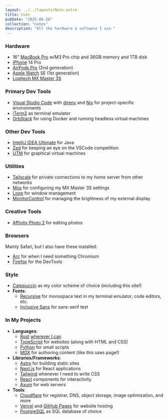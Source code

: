 ```yaml
---
layout: ../../layouts/Note.astro
title: Uses
pubDate: "2025-06-26"
collection: "notes"
description: "All the hardware & software I use."
---
```


### Hardware

- 16" [MacBook Pro](https://www.apple.com/macbook-pro/) w/M3 Pro chip and 36GB memory and 1TB disk
- [iPhone](https://www.apple.com/iphone) 14 Pro
- [AirPods Pro](https://www.apple.com/airpods-pro/) (2nd generation)
- [Apple Watch](https://www.apple.com/watch) SE (1st generation)
- [Logitech MX Master 3S](https://www.logitech.com/en-us/shop/p/mx-master-3s)

### Primary Dev Tools

- [Visual Studio Code](https://code.visualstudio.com) with [direnv](https://direnv.net) and [Nix](https://nixos.org) for project-specific environments
- [iTerm2](https://iterm2.com/) as terminal emulator
- [OrbStack](https://orbstack.dev) for using Docker and running headless virtual machines

### Other Dev Tools

- [IntelliJ IDEA Ultimate](https://www.jetbrains.com/idea/) for Java
- [Zed](https://zed.dev) for keeping an eye on the VSCode competition
- [UTM](https://mac.getutm.app) for graphical virtual machines

### Utilities

- [Tailscale](https://tailscale.com) for private connections to my home server from other networks
- [Mos](https://github.com/Caldis/Mos) for configuring my MX Master 3S settings
- [Loop](https://github.com/MrKai77/Loop) for window management
- [MonitorControl](https://github.com/MonitorControl/MonitorControl) for managing the brightness of my external display

### Creative Tools

- [Affinity Photo 2](https://affinity.serif.com/en-us/photo/) for editing photos

### Browsers

Mainly Safari, but I also have these installed:

- [Arc](https://arc.net) for when I need something Chromium
- [Firefox](https://www.mozilla.org/en-US/firefox/new/) for the DevTools

### Style

- [Catppuccin](https://catppuccin.com) as my color scheme of choice
  (including this site!)
- **Fonts**:
  - [Recursive](https://www.recursive.design) for monospace text in my terminal emulator, code editors, etc.
  - [Inclusive Sans](https://github.com/LivKing/Inclusive-Sans) for sans-serif text

### In My Projects

- **Languages**:
  - [Rust](https://www.rust-lang.org) [wherever I can](https://github.com/cecelot?tab=repositories&q=&type=&language=rust&sort=)
  - [TypeScript](https://www.typescriptlang.org) for websites (along with HTML and CSS)
  - [Python](https://python.org) for small scripts
  - [MDX](https://mdxjs.com) for authoring content (like this uses page!)
- **Libraries/Frameworks**:
  - [Astro](https://astro.build) for building static sites
  - [Next.js](https://nextjs.org) for React applications
  - [Tailwind](https://tailwindcss.com) whenever I need to write CSS
  - [React](https://react.dev) components for interactivity
  - [Axum](https://github.com/tokio-rs/axum) for web servers
- **Tools**:
  - [Cloudflare](https://www.cloudflare.com) for registrar, DNS, object storage, image optimization, and more
  - [Vercel](https://vercel.com) and [GitHub Pages](https://pages.github.com) for website hosting
  - [PostgreSQL](https://postgres.org) as SQL database of choice
